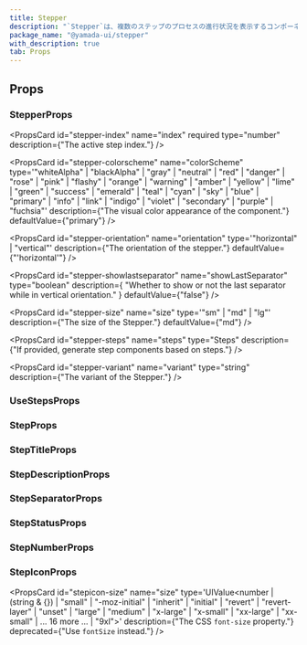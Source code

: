 ```yaml
---
title: Stepper
description: "`Stepper`は、複数のステップのプロセスの進行状況を表示するコンポーネントです。"
package_name: "@yamada-ui/stepper"
with_description: true
tab: Props
---
```


## Props

### StepperProps

<PropsCard
  id="stepper-index"
  name="index"
  required
  type="number"
  description={"The active step index."}
/>

<PropsCard
  id="stepper-colorscheme"
  name="colorScheme"
  type='"whiteAlpha" | "blackAlpha" | "gray" | "neutral" | "red" | "danger" | "rose" | "pink" | "flashy" | "orange" | "warning" | "amber" | "yellow" | "lime" | "green" | "success" | "emerald" | "teal" | "cyan" | "sky" | "blue" | "primary" | "info" | "link" | "indigo" | "violet" | "secondary" | "purple" | "fuchsia"'
  description={"The visual color appearance of the component."}
  defaultValue={"primary"}
/>

<PropsCard
  id="stepper-orientation"
  name="orientation"
  type='"horizontal" | "vertical"'
  description={"The orientation of the stepper."}
  defaultValue={"'horizontal'"}
/>

<PropsCard
  id="stepper-showlastseparator"
  name="showLastSeparator"
  type="boolean"
  description={
    "Whether to show or not the last separator while in vertical orientation."
  }
  defaultValue={"false"}
/>

<PropsCard
  id="stepper-size"
  name="size"
  type='"sm" | "md" | "lg"'
  description={"The size of the Stepper."}
  defaultValue={"md"}
/>

<PropsCard
  id="stepper-steps"
  name="steps"
  type="Steps"
  description={"If provided, generate step components based on steps."}
/>

<PropsCard
  id="stepper-variant"
  name="variant"
  type="string"
  description={"The variant of the Stepper."}
/>

### UseStepsProps

<PropsCard id="usesteps-count" name="count" type="number" />

<PropsCard id="usesteps-index" name="index" type="number" />

### StepProps

### StepTitleProps

### StepDescriptionProps

### StepSeparatorProps

### StepStatusProps

<PropsCard
  id="stepstatus-active"
  name="active"
  type="string | number | boolean | ReactElement<any, string | JSXElementConstructor<any>> | Iterable<ReactNode> | ReactPortal | ((props: Omit<...>) => ReactNode)"
/>

<PropsCard
  id="stepstatus-complete"
  name="complete"
  type="string | number | boolean | ReactElement<any, string | JSXElementConstructor<any>> | Iterable<ReactNode> | ReactPortal | ((props: Omit<...>) => ReactNode)"
/>

<PropsCard
  id="stepstatus-incomplete"
  name="incomplete"
  type="string | number | boolean | ReactElement<any, string | JSXElementConstructor<any>> | Iterable<ReactNode> | ReactPortal | ((props: Omit<...>) => ReactNode)"
/>

### StepNumberProps

### StepIconProps

<PropsCard
  id="stepicon-size"
  name="size"
  type='UIValue<number | (string & {}) | "small" | "-moz-initial" | "inherit" | "initial" | "revert" | "revert-layer" | "unset" | "large" | "medium" | "x-large" | "x-small" | "xx-large" | "xx-small" | ... 16 more ... | "9xl">'
  description={"The CSS `font-size` property."}
  deprecated={"Use `fontSize` instead."}
/>
